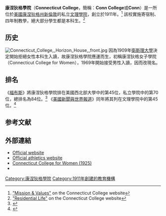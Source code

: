 {{coord|41|22|42.36|N|72|06|16.81|W|display=title|type:edu}}
{{Infobox University
|name              = Connecticut College 
|native_name       = 
|image_name        = Connecticut College, Harkness Chapel.jpg
|latin_name        = 
|motto             = Tanquam lignum quod plantatum est secus decursus aquarum ''"Like a tree planted by rivers of water" (that bringeth forth its fruit in its season.'') — Psalm 1:3 
|tagline           = 
|established       = 1911年4月
|vision            = 
|type              = [[私立大學|私立]][[美國文理學院|文理學院]]
|endowment         = $2.370億（2013）<ref>{{cite web|title=NACUBO Commonfund Study of Endowments 2013|work=NCSE|publisher=NACUBO|url=http://www.nacubo.org/Documents/EndowmentFiles/2013NCSEEndowmentMarket%20ValuesRevisedFeb142014.pdf|format=URL|page=1|accessdate=April 9, 2014|deadurl=yes|archiveurl=https://www.webcitation.org/6Pg7vCEwR?url=http://www.nacubo.org/Documents/EndowmentFiles/2013NCSEEndowmentMarket%20ValuesRevisedFeb142014.pdf|archivedate=2014年5月19日|df=}}</ref>
|president         = Katherine Bergeron
|faculty           = 179（全職）
|staff             = 512（全職）
|students          = 
|undergrad         = 1,915（1,877全日制）
|postgrad          = 7（4全日制）
|city              = [[新倫敦_(康涅狄格州)|新倫敦]]
|state             = 康涅狄格州
|country           = 美國
|address           = 270 Mohegan Avenue
|telephone         = 860-447-1911
|coordinates       = 41.224236 N 72.061681 W
|campus            = [[郊區|郊區]]
|sports            = 28支校隊<ref>[http://camelathletics.com/landing/index "Connecticut College: Athletics"] {{Wayback|url=http://camelathletics.com/landing/index |date=20140716114836 }}. Conncoll.edu; accessed November 7, 2012.</ref>
|colors		   = 藍色和白色 {{color box|#024990}} {{color box|#FFFFFF}}
|nickname	   = Conn, Conn Coll, Conn College
|mascot            = [[駱駝|駱駝]]
|athletics	   = [[NCAA|NCAA]] Division III [[NESCAC|NESCAC]]
|affiliations	   = 
|website           = [http://www.conncoll.edu Official website]
|logo              = }}

'''康涅狄格學院'''（'''Connecticut College'''，簡稱：'''Conn College'''或'''Conn'''）是一所位於[[美國|美國]][[康涅狄格州|康涅狄格州]][[新倫敦_(康涅狄格州)|新倫敦]]的私立[[美國文理學院|文理學院]]，創立於1911年。<ref>[http://www.conncoll.edu/at-a-glance/mission--values/ "Mission & Values"] {{Wayback|url=http://www.conncoll.edu/at-a-glance/mission--values/ |date=20211202071901 }} on the Connecticut College website</ref> 該校實施寄宿制、四年制教學，絕大部分學生都是本科生。<ref>[http://www.conncoll.edu/campus-life/residential-life/ "Residential Life"] {{Wayback|url=http://www.conncoll.edu/campus-life/residential-life/ |date=20220106121548 }} on the Connecticut College website</ref>

==历史==
[[File:Connecticut_College,_Horizon_House,_front.jpg|thumb]]
因為1909年[[衛斯理大學|衛斯理大學]]決定開始拒絕女性本科生入讀，故康涅狄格學院應運而生，初稱康涅狄格女子學院（Connecticut College for Women），1969年開始接受男性入讀，因而改現名。
==排名==
《[[福布斯|福布斯]]》將康涅狄格學院排在美國西北部大學中的第45位，私立學院中的第70位，總排名為84位。<ref>{{cite web |url=http://www.forbes.com/colleges/connecticut-college |publisher=''[[福布斯|Forbes]]'' |title=America's Top Colleges: Connecticut College |date=July 30, 2014 |access-date=2015-01-30 |archive-date=2021-09-06 |archive-url=https://web.archive.org/web/20210906083340/https://www.forbes.com/colleges/connecticut-college/ |dead-url=no }}</ref> 《[[美國新聞與世界報道|美國新聞與世界報道]]》同年將其列在文理學院中的第45位。<ref name=USNews>{{cite web |url=http://colleges.usnews.rankingsandreviews.com/best-colleges/connecticut-college-1379 |title=Liberal Arts Rankings: Best Colleges |publisher=''[[U.S._News_&_World_Report|U.S. News & World Report]]'' |year=2014 |accessdate=2015-01-30 |archive-date=2012-10-22 |archive-url=https://web.archive.org/web/20121022195630/http://colleges.usnews.rankingsandreviews.com/best-colleges/connecticut-college-1379 |dead-url=no }}</ref>

==参考文献==
{{reflist}}

==外部連結==
{{Commonscat|Connecticut College|康涅狄格學院}}
*[http://www.conncoll.edu Official website] {{Wayback|url=http://www.conncoll.edu/ |date=20220130105117 }}
*[http://www.conncoll.edu/athletics Official athletics website] {{Wayback|url=http://www.conncoll.edu/athletics |date=20210906083335 }}
*[http://wiki.genealogytoday.com/Connecticut_College_for_Women_1925_General_Statement.html Connecticut College for Women (1925)] {{Wayback|url=http://wiki.genealogytoday.com/Connecticut_College_for_Women_1925_General_Statement.html |date=20210507135441 }}
*{{Cite Collier's|wstitle=Connecticut College for Women |short=x}}
{{NESCAC}}{{康涅狄格州的大學和學院}}

[[Category:康涅狄格學院|Category:康涅狄格學院]]
[[Category:1911年創建的教育機構|Category:1911年創建的教育機構]]